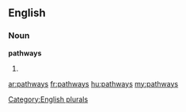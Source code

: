==English==

===Noun===
'''pathways'''

# {{plural of|[[pathway]]}}

[[Category:English plurals]]

[[ar:pathways]]
[[fr:pathways]]
[[hu:pathways]]
[[my:pathways]]